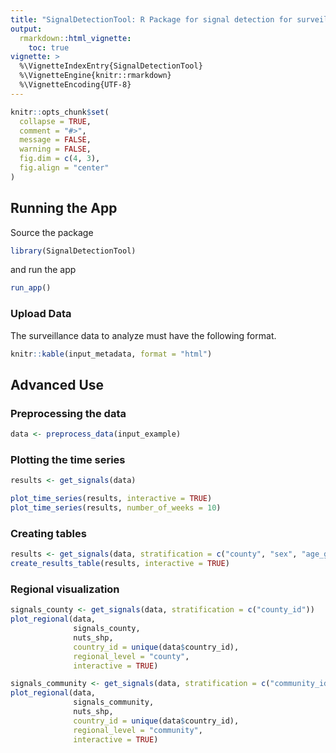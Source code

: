 ```yaml
---
title: "SignalDetectionTool: R Package for signal detection for surveillance data"
output: 
  rmarkdown::html_vignette:
    toc: true
vignette: >
  %\VignetteIndexEntry{SignalDetectionTool}
  %\VignetteEngine{knitr::rmarkdown}
  %\VignetteEncoding{UTF-8}
---
```


```r
knitr::opts_chunk$set(
  collapse = TRUE,
  comment = "#>",
  message = FALSE, 
  warning = FALSE,
  fig.dim = c(4, 3), 
  fig.align = "center"
)

```


## Running the App 

Source the package

```r
library(SignalDetectionTool)
```

and run the app

```r
run_app()
```

### Upload Data 

The surveillance data to analyze must have the following format. 

```r
knitr::kable(input_metadata, format = "html")
```


## Advanced Use 

### Preprocessing the data

```r
data <- preprocess_data(input_example)
```

### Plotting the time series

```r
results <- get_signals(data)

plot_time_series(results, interactive = TRUE)
plot_time_series(results, number_of_weeks = 10)
```

### Creating tables 

```r
results <- get_signals(data, stratification = c("county", "sex", "age_group"))
create_results_table(results, interactive = TRUE)
```


### Regional visualization


```r
signals_county <- get_signals(data, stratification = c("county_id"))
plot_regional(data, 
              signals_county, 
              nuts_shp, 
              country_id = unique(data$country_id), 
              regional_level = "county", 
              interactive = TRUE)
```

```r
signals_community <- get_signals(data, stratification = c("community_id"))
plot_regional(data, 
              signals_community, 
              nuts_shp, 
              country_id = unique(data$country_id), 
              regional_level = "community", 
              interactive = TRUE)
```



